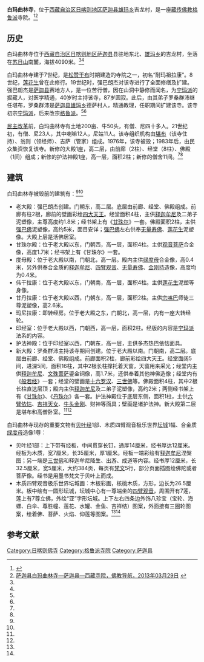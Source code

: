 {{Infobox Tibetan Buddhist monastery
|name =白玛曲林寺
|image =
|image size = 250px
|alt = 
|caption = 
|t=
|w=
|to = 
|ipa={{IPA|}}
|z=
|thdl=
|e=
|tc=白瑪曲林寺
|s=白玛曲林寺
|p=
|m=
|k=
|pushpin_map = 
|latd =  | latm =  | lats =  | latNS = 
|longd=  | longm= | longs =| longEW = 
|iso_region = 
|map_caption = 
|mapsize = 
|location_country = 中国
|location = {{CHN}}[[西藏自治区|西藏自治区]][[日喀则地区|日喀则地区]][[萨迦县|萨迦县]]
|coordinates_display =
|founded_by =
|date_founded =
|date_renovated =
|sect = [[格鲁派|格鲁派]]
|mather =
|children =
|dedicated_to = 
|tulku =
|head_lama = 
|head_mgh =
|no._of_monks = 
|architecture = 
|festivals =
|footnotes = 
}}

'''白玛曲林寺'''，位于[[西藏自治区|西藏自治区]][[日喀则地区|日喀则地区]][[萨迦县|萨迦县]][[雄玛乡|雄玛乡]]吉龙村，是一座[[藏传佛教|藏传佛教]][[格鲁派|格鲁派]]寺院。<ref name=zgxzw>{{Cite web |url=http://www.tibet.cn/newzt/rsxzzt/xzsm/t20050704_40226.htm |title=白玛曲林寺，中国西藏网，于2013-09-23查阅 |access-date=2013-09-22 |archive-date=2013-09-27 |archive-url=https://web.archive.org/web/20130927132125/http://www.tibet.cn/newzt/rsxzzt/xzsm/t20050704_40226.htm |dead-url=no }}</ref><ref name=fjdh>[http://www.fjdh.com/ffzt/fjhy/ahsy2013/03/194610220821.html 萨迦县白玛曲林寺—萨迦县—西藏寺院，佛教导航，2013年03月29日] {{Wayback|url=http://www.fjdh.com/ffzt/fjhy/ahsy2013/03/194610220821.html |date=20130927160900 }}</ref>

==历史==
白玛曲林寺位于[[西藏自治区|西藏自治区]][[日喀则地区|日喀则地区]][[萨迦县|萨迦县]]县驻地东北、[[雄玛乡|雄玛乡]]的吉龙村，坐落在[[苏日山|苏日山]]南麓，海拔4090米。<ref name=zgxzw/><ref name=fjdh/>

白玛曲林寺建于7世纪，是[[松赞干布|松赞干布]]时期建造的寺院之一，初名“耐玛祖拉康”。8世纪，[[莲花生|莲花生]]曾在此修行。19世纪时，强巴朗杰对该寺进行了全面修缮及扩建。强巴朗杰是[[萨迦县|萨迦县]]赛地方人，是一位苦行僧，因在山洞中静修而闻名，为[[宁玛派|宁玛派]]的掘藏人，对医学精通，40岁时主持该寺，87岁圆寂。此后，由其弟子罗桑群沛继任堪布，罗桑群沛是[[萨迦县|萨迦县]][[雄玛乡|雄玛乡]]德萨村人，精通教理，任职期间扩建该寺。该寺初宗[[宁玛派|宁玛派]]，后来改宗[[格鲁派|格鲁派]]。<ref name=zgxzw/><ref name=fjdh/>

[[民主改革|民主改革]]前，白玛曲林寺有土地200亩、牛50头，有僧、尼四十多人。21世纪初，有僧、尼23人，其中喇嘛12人，尼姑11人。该寺组织机构由[[堪布|堪布]]（该寺住持）、翁则（领经师）、吉萨（管家）组成。1976年，该寺被毁；1983年后，由民众集资恢复该寺。新修的大殿1座，高二层，由前廊（2柱）、经堂（8柱）、佛殿（1间）组成；新修的护法神殿1座，高一层，面积2柱；新修的僧舍11间。<ref name=zgxzw/><ref name=fjdh/>

==建筑==
白玛曲林寺被毁前的建筑有：<ref name=zgxzw/><ref name=fjdh/>
*老大殿：强巴朗杰创建。门朝东，高二层。底层由前廊、经堂、佛殿组成。前廊有柱2根，廊前的壁画彩绘[[四大天王|四大天王]]。经堂面积4柱，主供[[释迦牟尼|释迦牟尼]]及二弟子泥塑像，主尊高度约1.8米；经书架上有《[[甘珠尔|甘珠尔]]》一套。佛殿面积2柱，主供[[强巴佛|强巴佛]]泥塑像，高约5米，面目安详；[[强巴佛|强巴佛]]左右供奉[[无量寿佛|无量寿佛]]、[[莲花生|莲花生]]泥塑像。大殿上层是活佛居室。
*甘珠尔殿：位于老大殿以东，门朝西，高一层，面积4柱。主供[[观音菩萨|观音菩萨]]合金像，高度1.7米；经书架上有《甘珠尔》一套。
*度母殿：位于老大殿以南，门朝北，高一层。殿内主供[[绿度母|绿度母]]合金像，高0.4米，另外供奉合金质的[[释迦牟尼|释迦牟尼]]、[[四臂观音|四臂观音]]、[[无量寿佛|无量寿佛]]、[[金刚持|金刚持]]造像，高度均为0.4米。
*伟干拉康：位于老大殿以东，门朝南，高一层，面积4柱。主供[[莲花生|莲花生]]泥塑等身像。
*甘丹拉康：位于老大殿以西，门朝东，高一层，面积2柱。主供[[宗喀巴|宗喀巴]]师徒三尊泥塑像，高2.6米。
*玛尼拉康：即转经房。位于老大殿之东，门朝北，高一层，内有一座大转经轮。
*印经室：位于老大殿以西，门朝西，高一层，面积2柱。经版的内容是[[宁玛派|宁玛派]]法系的内容。
*护法神殿：位于印经室以西，门朝东，高一层，主供多杰热巴依怙面具。
*新大殿：罗桑群沛主持该寺期间创建。位于老大殿以南。门朝南，高二层。底层由前廊、经堂、佛殿组成。前廊面积2柱，廊前彩绘四大天王。经堂面阔5间，进深5间，面积16柱，其中2根长柱撑托着天窗，天窗用来采光；经堂内主供[[释迦牟尼|释迦牟尼]]、[[文殊菩萨|文殊菩萨]]鎏金铜像，高1.7米，还供奉着其他神佛造像；经堂内有《[[般若经|般若经]]》一套；经堂的壁画是[[十六罗汉|十六罗汉]]、[[三世佛|三世佛]]等。佛殿面积4柱，其中2根长柱直达层顶；殿内主供[[释迦牟尼|释迦牟尼]]及二弟子泥塑像，高约2米；两侧经书架上有《[[甘珠尔|甘珠尔]]》、《[[丹珠尔|丹珠尔]]》各一套。护法神殿位于底层东侧，面积1柱，主供[[六臂依怙|六臂依怙]]、[[吉祥天女|吉祥天女]]、[[牛头金刚|牛头金刚]]、财神等面具；壁画是诸护法神。新大殿第二层是堪布和高僧卧室。<ref name=zgxzw/><ref name=fjdh/>

白玛曲林寺现存的重要文物有[[贝叶经|贝叶经]]1部、木质四臂观音极乐世界[[坛城|坛城]]1幅、合金质[[绿度母|绿度母]]造像1尊：
*贝叶经1部：上下带有经板，中间贯穿长钉，通厚14厘米，经书厚达12厘米。经板为木质，宽7厘米，长35厘米，厚1厘米。经板一端彩绘有[[释迦牟尼|释迦牟尼]]涅槃图；另一端是[[三世佛|三世佛]]和释迦牟尼降生、出游、成道等内容。经书厚12厘米，长32.5厘米，宽5厘米，大约384页，每页有[[梵文|梵文]]5行，部分页面插图绘佛陀或者菩萨像。经书是用墨书梵文于贝叶上而成。
*木质四臂观音极乐世界坛城画：木板彩画，核桃木质，方形，边长为26.5厘米。板中绘有一圆形坛城，坛城中心有一尊端坐的[[四臂观音|四臂观音]]，周围开有7莲，莲上有7尊立佛，外绘“亚”字形坛城。上下左右四条边外饰八珍宝（宝轮、海螺、白伞、尊胜幢、莲花、水罐、金鱼、吉祥结）图案，外面接有三圈轮图案，绘着佛、菩萨、火焰、仰莲等图案。<ref name=zgxzw/><ref name=fjdh/>

==参考文献==
{{reflist}}

{{日喀则地标}}
[[Category:日喀则佛寺|Category:日喀则佛寺]]
[[Category:格鲁派寺院|Category:格鲁派寺院]]
[[Category:萨迦县|Category:萨迦县]]